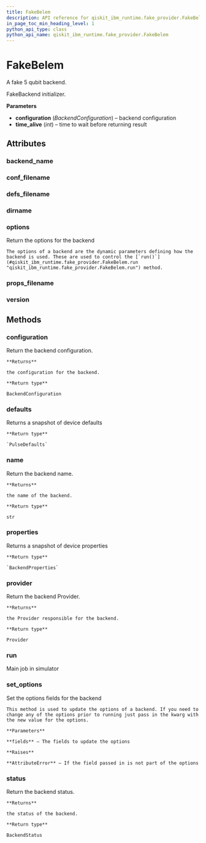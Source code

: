 ```yaml
---
title: FakeBelem
description: API reference for qiskit_ibm_runtime.fake_provider.FakeBelem
in_page_toc_min_heading_level: 1
python_api_type: class
python_api_name: qiskit_ibm_runtime.fake_provider.FakeBelem
---
```


# FakeBelem

<Class id="qiskit_ibm_runtime.fake_provider.FakeBelem" isDedicatedPage={true} github="https://github.com/Qiskit/qiskit-ibm-runtime/tree/main/qiskit_ibm_runtime/fake_provider/backends/belem/fake_belem.py#L31-L38" signature="FakeBelem" modifiers="class">
  A fake 5 qubit backend.

  FakeBackend initializer.

  **Parameters**

  *   **configuration** (*BackendConfiguration*) – backend configuration
  *   **time\_alive** (*int*) – time to wait before returning result

  ## Attributes

  ### backend\_name

  <Attribute id="qiskit_ibm_runtime.fake_provider.FakeBelem.backend_name" attributeValue="'fake_belem'" />

  ### conf\_filename

  <Attribute id="qiskit_ibm_runtime.fake_provider.FakeBelem.conf_filename" attributeValue="'conf_belem.json'" />

  ### defs\_filename

  <Attribute id="qiskit_ibm_runtime.fake_provider.FakeBelem.defs_filename" attributeValue="'defs_belem.json'" />

  ### dirname

  <Attribute id="qiskit_ibm_runtime.fake_provider.FakeBelem.dirname" attributeValue="'/home/runner/work/qiskit-ibm-runtime/qiskit-ibm-runtime/qiskit_ibm_runtime/fake_provider/backends/belem'" />

  ### options

  <Attribute id="qiskit_ibm_runtime.fake_provider.FakeBelem.options">
    Return the options for the backend

    The options of a backend are the dynamic parameters defining how the backend is used. These are used to control the [`run()`](#qiskit_ibm_runtime.fake_provider.FakeBelem.run "qiskit_ibm_runtime.fake_provider.FakeBelem.run") method.
  </Attribute>

  ### props\_filename

  <Attribute id="qiskit_ibm_runtime.fake_provider.FakeBelem.props_filename" attributeValue="'props_belem.json'" />

  ### version

  <Attribute id="qiskit_ibm_runtime.fake_provider.FakeBelem.version" attributeValue="1" />

  ## Methods

  ### configuration

  <Function id="qiskit_ibm_runtime.fake_provider.FakeBelem.configuration" signature="configuration()">
    Return the backend configuration.

    **Returns**

    the configuration for the backend.

    **Return type**

    BackendConfiguration
  </Function>

  ### defaults

  <Function id="qiskit_ibm_runtime.fake_provider.FakeBelem.defaults" github="https://github.com/Qiskit/qiskit-ibm-runtime/tree/main/qiskit_ibm_runtime/fake_provider/fake_pulse_backend.py#L29-L33" signature="defaults()">
    Returns a snapshot of device defaults

    **Return type**

    `PulseDefaults`
  </Function>

  ### name

  <Function id="qiskit_ibm_runtime.fake_provider.FakeBelem.name" signature="name()">
    Return the backend name.

    **Returns**

    the name of the backend.

    **Return type**

    str
  </Function>

  ### properties

  <Function id="qiskit_ibm_runtime.fake_provider.FakeBelem.properties" github="https://github.com/Qiskit/qiskit-ibm-runtime/tree/main/qiskit_ibm_runtime/fake_provider/fake_qasm_backend.py#L44-L48" signature="properties()">
    Returns a snapshot of device properties

    **Return type**

    `BackendProperties`
  </Function>

  ### provider

  <Function id="qiskit_ibm_runtime.fake_provider.FakeBelem.provider" signature="provider()">
    Return the backend Provider.

    **Returns**

    the Provider responsible for the backend.

    **Return type**

    Provider
  </Function>

  ### run

  <Function id="qiskit_ibm_runtime.fake_provider.FakeBelem.run" github="https://github.com/Qiskit/qiskit-ibm-runtime/tree/main/qiskit_ibm_runtime/fake_provider/fake_backend.py#L626-L657" signature="run(run_input, **kwargs)">
    Main job in simulator
  </Function>

  ### set\_options

  <Function id="qiskit_ibm_runtime.fake_provider.FakeBelem.set_options" signature="set_options(**fields)">
    Set the options fields for the backend

    This method is used to update the options of a backend. If you need to change any of the options prior to running just pass in the kwarg with the new value for the options.

    **Parameters**

    **fields** – The fields to update the options

    **Raises**

    **AttributeError** – If the field passed in is not part of the options
  </Function>

  ### status

  <Function id="qiskit_ibm_runtime.fake_provider.FakeBelem.status" signature="status()">
    Return the backend status.

    **Returns**

    the status of the backend.

    **Return type**

    BackendStatus
  </Function>
</Class>

